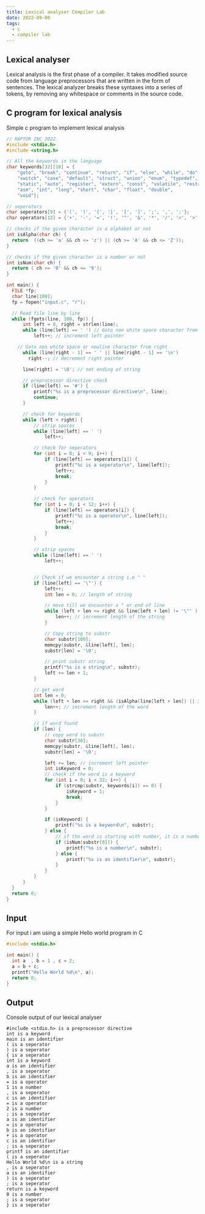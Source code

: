 ```yaml
---
title: Lexical analyser Compiler Lab
date: 2022-09-06
tags:
  - c
  - compiler lab
---
```



## Lexical analyser

Lexical analysis is the first phase of a compiler. It takes modified source code from language
preprocessors that are written in the form of sentences. The lexical analyzer breaks these syntaxes
into a series of tokens, by removing any whitespace or comments in the source code.



## C program for lexical analysis

Simple c program to implement lexical analysis

```c title=lexicalAnalyser.c
// RAPTOR INC 2022
#include <stdio.h>
#include <string.h>

// All the keywords in the language
char keywords[32][10] = {
    "goto", "break", "continue", "return", "if", "else", "while", "do", "for",
    "switch", "case", "default", "struct", "union", "enum", "typedef", "sizeof",
    "static", "auto", "register", "extern", "const", "volatile", "restrict",
    "asm", "int", "long", "short", "char", "float", "double",
    "void"};

// seperators
char seperators[9] = {'(', ')', '{', '}', '[', ']', ';', ',', ':'};
char operators[12] = {'+', '-', '=', '!', '^', '&', '*', '/', '<', '>', '?', '|'};

// checks if the given character is a alphabet or not
int isAlpha(char ch) {
  return  ((ch >= 'a' && ch <= 'z') || (ch >= 'A' && ch <= 'Z'));
}

// checks if the given character is a number or not
int isNum(char ch) {
  return ( ch >= '0' && ch <= '9');
}

int main() {
  FILE *fp;
  char line[100];
  fp = fopen("input.c", "r");

  // Read file line by line
  while (fgets(line, 100, fp)) {
      int left = 0, right = strlen(line);
      while (line[left] == ' ') // Goto non white space character from left
          left++; // increment left pointer

    // Goto non white space or newline character from right
      while (line[right - 1] == ' ' || line[right - 1] == '\n')
        right--; // decrement right pointer

      line[right] = '\0'; // set ending of string

      // preprocessor directive check
      if (line[left] == '#') {
          printf("%s is a preprocessor directive\n", line);
          continue;
      }

      // check for keywords
      while (left < right) {
          // strip spaces
          while (line[left] == ' ')
              left++;

          // check for seperators
          for (int i = 0; i < 9; i++) {
              if (line[left] == seperators[i]) {
                  printf("%c is a seperator\n", line[left]);
                  left++;
                  break; 
              }
          }

          // check for operators
          for (int i = 0; i < 12; i++) {
              if (line[left] == operators[i]) {
                  printf("%c is a operator\n", line[left]);
                  left++;
                  break; 
              }
          }

          // strip spaces
          while (line[left] == ' ')
              left++;


          // Check if we encounter a string i.e " "
          if (line[left] == '\"') {
              left++;
              int len = 0; // length of string

              // move till we encounter a " or end of line
              while (left + len <= right && line[left + len] != '\"' ) {
                  len++; // increment length of the string
              }

              // Copy string to substr
              char substr[100];
              memcpy(substr, &line[left], len);
              substr[len] = '\0';

              // print substr string
              printf("%s is a string\n", substr);
              left += len + 1;
          }

          // get word
          int len = 0;
          while (left + len <= right && (isAlpha(line[left + len]) || isNum(line[left + len]))) {
              len++; // increment length of the word
          }

          // if word found
          if (len) {
              // copy word to substr
              char substr[30];
              memcpy(substr, &line[left], len);
              substr[len] = '\0';

              left += len; // increment left pointer
              int isKeyword = 0;
              // check if the word is a keyword
              for (int i = 0; i < 32; i++) {
                  if (strcmp(substr, keywords[i]) == 0) {
                      isKeyword = 1;
                      break;
                  }
              }

              if (isKeyword) {
                  printf("%s is a keyword\n", substr);
              } else {
                  // if the word is starting with number, it is a number else it is a identifier
                  if (isNum(substr[0])) {
                      printf("%s is a number\n", substr);
                  } else {
                      printf("%s is an identifier\n", substr);
                  }
              }
          }
      }
  }
  return 0;
}
```

## Input

For input i am using a simple Hello world program in C

```c:title=input.c
#include <stdio.h>

int main() {
  int a  , b = 1 , c = 2;
  a = b + c;
  printf("Hello World %d\n", a);
  return 0;
}
```

## Output

Console output of our lexical analyser

```txt:title=Console
#include <stdio.h> is a preprocessor directive
int is a keyword
main is an identifier
( is a seperator
) is a seperator
{ is a seperator
int is a keyword
a is an identifier
, is a seperator
b is an identifier
= is a operator
1 is a number
, is a seperator
c is an identifier
= is a operator
2 is a number
; is a seperator
a is an identifier
= is a operator
b is an identifier
+ is a operator
c is an identifier
; is a seperator
printf is an identifier
( is a seperator
Hello World %d\n is a string
, is a seperator
a is an identifier
) is a seperator
; is a seperator
return is a keyword
0 is a number
; is a seperator
} is a seperator
```
